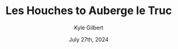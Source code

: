 ---
author: Kyle Gilbert
date: July 27th, 2024
id: DBPE3fFisL
parent: pvSEvH3A7Ysnvsf
route: tour-du-mont-blanc-2024/16648505816
gain: 4781
loss: 2440
miles: 10.09
time: 7,17
categories: stage,alps
title: Les Houches to Auberge le Truc
readOnly: true
---